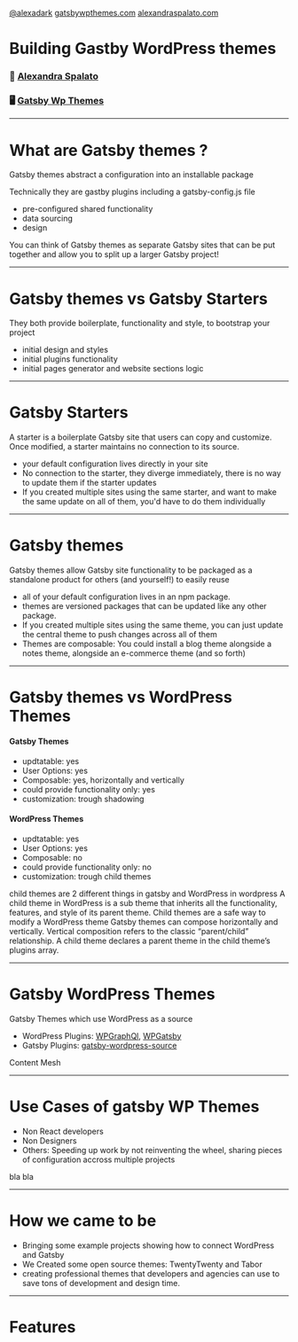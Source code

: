 

<Footer>

[@alexadark](https://twitter.com/alexadark)
[gatsbywpthemes.com](https://gatsbywpthemes.com/)
[alexandraspalato.com](https://alexandraspalato.com/)

</Footer>

<Head>
  <link
    href="https://fonts.googleapis.com/css2?family=Coda&family=Coda+Caption:wght@800&display=swap"
    rel="stylesheet"
  />
</Head>

# Building Gastby WordPress themes

### 💁 [Alexandra Spalato](https://alexandraspalato.com/)

### 🖥️ [Gatsby Wp Themes](https://gatsbywpthemes.com/)

---

# What are Gatsby themes ?

Gatsby themes abstract a configuration into an installable package

Technically they are gastby plugins including a gatsby-config.js file

<Steps>

- pre-configured shared functionality
- data sourcing
- design

</Steps>
<Notes>
You can think of Gatsby themes as separate Gatsby sites that can be put together and allow you to split up a larger Gatsby project!
</Notes>

---

# Gatsby themes vs Gatsby Starters

They both provide boilerplate, functionality and style, to bootstrap your project

<Steps>

- initial design and styles
- initial plugins functionality
- initial pages generator and website sections logic

</Steps>

---

# Gatsby Starters

A starter is a boilerplate Gatsby site that users can copy and customize. Once modified, a starter maintains no connection to its source.

<Steps>

- your default configuration lives directly in your site
- No connection to the starter, they diverge immediately, there is no way to update them if the starter updates
- If you created multiple sites using the same starter, and want to make the same update on all of them, you'd have to do them individually

</Steps>

---

# Gatsby themes

Gatsby themes allow Gatsby site functionality to be packaged as a standalone product for others (and yourself!) to easily reuse

<Steps>

- all of your default configuration lives in an npm package.
- themes are versioned packages that can be updated like any other package.
- If you created multiple sites using the same theme, you can just update the central theme to push changes across all of them
- Themes are composable: You could install a blog theme alongside a notes theme, alongside an e-commerce theme (and so forth)

</Steps>

---

# Gatsby themes vs WordPress Themes

<Split>

 <Box>

#### Gatsby Themes

<ul>
  <li>updtatable: yes</li>
  <li>User Options: yes</li>
  <li>Composable: yes, horizontally and vertically</li>
  <li>could provide functionality only: yes</li>
  <li>customization: trough shadowing</li>

</ul>

 </Box>

  <Box>

#### WordPress Themes

<ul>
  <li>updtatable: yes</li>
  <li>User Options: yes</li>
  <li>Composable: no</li>
  <li>could provide functionality only: no</li>
  <li>customization: trough child themes</li>
</ul>

  </Box>

</Split>

<Notes>
  child themes are 2 different things in gatsby and WordPress in wordpress A
  child theme in WordPress is a sub theme that inherits all the functionality,
  features, and style of its parent theme. Child themes are a safe way to modify a WordPress theme
  Gatsby themes can compose horizontally and vertically. Vertical composition refers to the classic “parent/child” relationship. A child theme declares a parent theme in the child theme’s plugins array.

</Notes>

---

# Gatsby WordPress Themes

Gatsby Themes which use WordPress as a source

<Steps>

- WordPress Plugins: [WPGraphQl](https://www.wpgraphql.com/), [WPGatsby](https://github.com/gatsbyjs/wp-gatsby)
- Gatsby Plugins: [gatsby-wordpress-source](https://www.gatsbyjs.org/packages/gatsby-source-wordpress-experimental/)

</Steps>
<Notes>
  Content Mesh

</Notes>

---

# Use Cases of gatsby WP Themes

<Steps>

- Non React developers
- Non Designers
- Others: Speeding up work by not reinventing the wheel, sharing pieces of configuration accross multiple projects

</Steps>

<Notes>bla bla</Notes>

---

# How we came to be

<Steps>

- Bringing some example projects showing how to connect WordPress and Gatsby
- We Created some open source themes: TwentyTwenty and Tabor
- creating professional themes that developers and agencies can use to save tons of development and design time.

</Steps>

---

# Features
